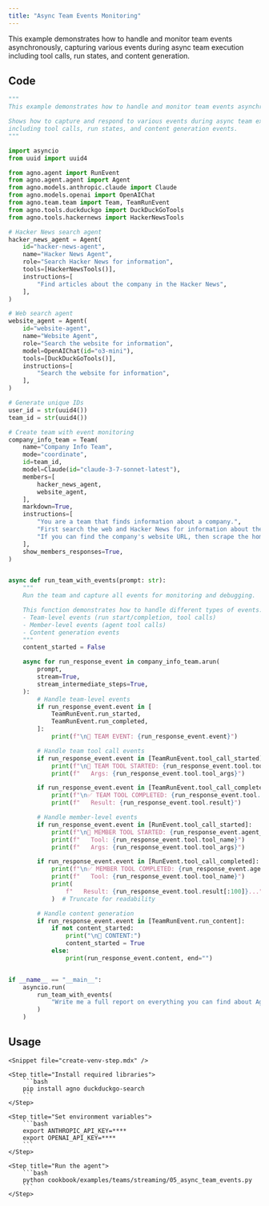 ```yaml
---
title: "Async Team Events Monitoring"
---
```


This example demonstrates how to handle and monitor team events asynchronously, capturing various events during async team execution including tool calls, run states, and content generation.

## Code

```python cookbook/examples/teams/streaming/05_async_team_events.py
"""
This example demonstrates how to handle and monitor team events asynchronously.

Shows how to capture and respond to various events during async team execution,
including tool calls, run states, and content generation events.
"""

import asyncio
from uuid import uuid4

from agno.agent import RunEvent
from agno.agent.agent import Agent
from agno.models.anthropic.claude import Claude
from agno.models.openai import OpenAIChat
from agno.team.team import Team, TeamRunEvent
from agno.tools.duckduckgo import DuckDuckGoTools
from agno.tools.hackernews import HackerNewsTools

# Hacker News search agent
hacker_news_agent = Agent(
    id="hacker-news-agent",
    name="Hacker News Agent",
    role="Search Hacker News for information",
    tools=[HackerNewsTools()],
    instructions=[
        "Find articles about the company in the Hacker News",
    ],
)

# Web search agent
website_agent = Agent(
    id="website-agent",
    name="Website Agent",
    role="Search the website for information",
    model=OpenAIChat(id="o3-mini"),
    tools=[DuckDuckGoTools()],
    instructions=[
        "Search the website for information",
    ],
)

# Generate unique IDs
user_id = str(uuid4())
team_id = str(uuid4())

# Create team with event monitoring
company_info_team = Team(
    name="Company Info Team",
    mode="coordinate",
    id=team_id,
    model=Claude(id="claude-3-7-sonnet-latest"),
    members=[
        hacker_news_agent,
        website_agent,
    ],
    markdown=True,
    instructions=[
        "You are a team that finds information about a company.",
        "First search the web and Hacker News for information about the company.",
        "If you can find the company's website URL, then scrape the homepage and the about page.",
    ],
    show_members_responses=True,
)


async def run_team_with_events(prompt: str):
    """
    Run the team and capture all events for monitoring and debugging.

    This function demonstrates how to handle different types of events:
    - Team-level events (run start/completion, tool calls)
    - Member-level events (agent tool calls)
    - Content generation events
    """
    content_started = False

    async for run_response_event in company_info_team.arun(
        prompt,
        stream=True,
        stream_intermediate_steps=True,
    ):
        # Handle team-level events
        if run_response_event.event in [
            TeamRunEvent.run_started,
            TeamRunEvent.run_completed,
        ]:
            print(f"\n🎯 TEAM EVENT: {run_response_event.event}")

        # Handle team tool call events
        if run_response_event.event in [TeamRunEvent.tool_call_started]:
            print(f"\n🔧 TEAM TOOL STARTED: {run_response_event.tool.tool_name}")
            print(f"   Args: {run_response_event.tool.tool_args}")

        if run_response_event.event in [TeamRunEvent.tool_call_completed]:
            print(f"\n✅ TEAM TOOL COMPLETED: {run_response_event.tool.tool_name}")
            print(f"   Result: {run_response_event.tool.result}")

        # Handle member-level events
        if run_response_event.event in [RunEvent.tool_call_started]:
            print(f"\n🤖 MEMBER TOOL STARTED: {run_response_event.agent_id}")
            print(f"   Tool: {run_response_event.tool.tool_name}")
            print(f"   Args: {run_response_event.tool.tool_args}")

        if run_response_event.event in [RunEvent.tool_call_completed]:
            print(f"\n✅ MEMBER TOOL COMPLETED: {run_response_event.agent_id}")
            print(f"   Tool: {run_response_event.tool.tool_name}")
            print(
                f"   Result: {run_response_event.tool.result[:100]}..."
            )  # Truncate for readability

        # Handle content generation
        if run_response_event.event in [TeamRunEvent.run_content]:
            if not content_started:
                print("\n📝 CONTENT:")
                content_started = True
            else:
                print(run_response_event.content, end="")


if __name__ == "__main__":
    asyncio.run(
        run_team_with_events(
            "Write me a full report on everything you can find about Agno, the company building AI agent infrastructure.",
        )
    )
```

## Usage

<Steps>

    <Snippet file="create-venv-step.mdx" />

    <Step title="Install required libraries">
        ```bash
        pip install agno duckduckgo-search
        ```
    </Step>

    <Step title="Set environment variables">
        ```bash
        export ANTHROPIC_API_KEY=****
        export OPENAI_API_KEY=****
        ```
    </Step>

    <Step title="Run the agent">
        ```bash
        python cookbook/examples/teams/streaming/05_async_team_events.py
        ```
    </Step>

</Steps>